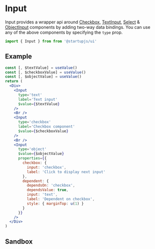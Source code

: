 
# Input

Input provides a wrapper api around [Checkbox](/docs/en/forms/Checkbox), [TextInput](/docs/en/forms/TextInput), [Select](/docs/en/forms/Select) & [ObjectInput](/docs/en/forms/ObjectInput) components by adding two-way data bindings. You can use any of the above components by specifying the `type` prop.

```jsx
import { Input } from from '@startupjs/ui'
```

## Example

```jsx example
const [, $textValue] = useValue()
const [, $checkboxValue] = useValue()
const [, $objectValue] = useValue()
return (
  <Div>
    <Input
      type='text'
      label='Text input'
      $value={$textValue}
    />
    <Br />
    <Input
      type='checkbox'
      label='Checkbox component'
      $value={$checkboxValue}
    />
    <Br />
    <Input
      type='object'
      $value={$objectValue}
      properties={{
        checkbox: {
          input: 'checkbox',
          label: 'Click to display next input'
        },
        dependent: {
          dependsOn: 'checkbox',
          dependsValue: true,
          input: 'text',
          label: 'Dependent on checkbox',
          style: { marginTop: u(1) }
        }
      }}
    />
  </Div>
)
```

## Sandbox

<Sandbox Component={Input} />
